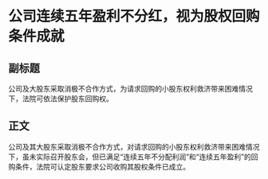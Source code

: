 # 公司连续五年盈利不分红，视为股权回购条件成就
## 副标题
公司及大股东采取消极不合作方式，为请求回购的小股东权利救济带来困难情况下，法院可依法保护股东回购权。
## 正文
公司及其大股东采取消极不合作方式，对请求回购的小股东权利救济带来困难情况下，虽未实际召开股东会，但已满足“连续五年不分配利润”和“连续五年盈利”的回购条件，法院可认定股东要求公司收购其股权条件已成立。
